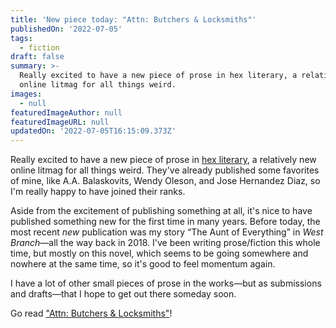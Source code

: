 ```yaml
---
title: 'New piece today: "Attn: Butchers & Locksmiths"'
publishedOn: '2022-07-05'
tags:
  - fiction
draft: false
summary: >-
  Really excited to have a new piece of prose in hex literary, a relatively new
  online litmag for all things weird. 
images:
  - null
featuredImageAuthor: null
featuredImageURL: null
updatedOn: '2022-07-05T16:15:09.373Z'
---
```


Really excited to have a new piece of prose in [hex literary](https://hexliterary.com/), a relatively new online litmag
for all things weird. They've already published some favorites of mine, like A.A. Balaskovits, Wendy Oleson, and Jose
Hernandez Diaz, so I'm really happy to have joined their ranks.

Aside from the excitement of publishing something at all, it's nice to have published something new for the first time
in many years. Before today, the most recent _new_ publication was my story “The Aunt of Everything” in _West
Branch_&mdash;all the way back in 2018. I've been writing prose/fiction this whole time, but mostly on this novel, which
seems to be going somewhere and nowhere at the same time, so it's good to feel momentum again.

I have a lot of other small pieces of prose in the works&mdash;but as submissions and drafts&mdash;that I hope to get out there someday soon.

Go read ["Attn: Butchers & Locksmiths"](https://hexliterary.com/?p=550)!
